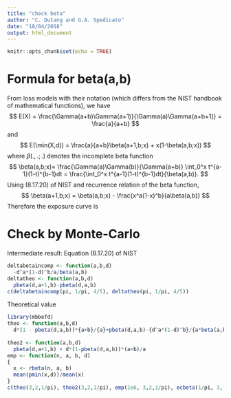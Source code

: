 ```yaml
---
title: "check beta"
author: "C. Dutang and G.A. Spedicato"
date: "18/04/2018"
output: html_document
---
```


```r
knitr::opts_chunk$set(echo = TRUE)
```

# Formula for beta(a,b)

From loss models with their notation (which differs from the NIST 
handbook of mathematical functions), we have
$$
E(X) = \frac{\Gamma(a+b)\Gamma(a+1)}{\Gamma(a)\Gamma(a+b+1)}
= \frac{a}{a+b}
$$
and
$$
E(\min(X,d)) = \frac{a}{a+b}\beta(a+1,b;x) + x(1-\beta(a,b;x))
$$
where $\beta(.,.;.)$ denotes the incomplete beta function
$$
\beta(a,b;x)= \frac{\Gamma(a)\Gamma(b)}{\Gamma(a+b)} \int_0^x t^{a-1}(1-t)^{b-1}dt
= \frac{\int_0^x t^{a-1}(1-t)^{b-1}dt}{\beta(a,b)}.
$$
Using (8.17.20) of NIST and recurrence relation of the beta function,
$$
\beta(a+1,b;x) = \beta(a,b;x) - \frac{x^a(1-x)^b}{a\beta(a,b)}
$$
Therefore the exposure curve is 
\begin{eqnarray*}
G(x) 
&=& \frac{E(\min(X,x))}{E(X)}
= \left(\frac{a}{a+b}\beta(a+1,b;x) + x(1-\beta(a,b;x)) \right)\frac{a+b}{a}
= \beta(a+1,b;x) + x(1-\beta(a,b;x)) \frac{a+b}{a}
\\
&=&
\beta(a,b;x) - \frac{x^a(1-x)^b}{a\beta(a,b)} + x(1-\beta(a,b;x)) \frac{a+b}{a}
\end{eqnarray*}

# Check by Monte-Carlo

Intermediate result: Equation  (8.17.20) of NIST
```r
deltabetaincomp <- function(a,b,d)
  -d^a*(1-d)^b/a/beta(a,b)
deltatheo <- function(a,b,d)
  pbeta(d,a+1,b)-pbeta(d,a,b)
c(deltabetaincomp(pi, 1/pi, 4/5), deltatheo(pi, 1/pi, 4/5))
```


Theoretical value
```r
library(mbbefd)
theo <- function(a,b,d) 
  d*(1 - pbeta(d,a,b))*{a+b}/{a}+pbeta(d,a,b)-{d^a*(1-d)^b}/{a*beta(a,b)}
  
theo2 <- function(a,b,d)
  pbeta(d,a+1,b) + d*(1-pbeta(d,a,b))*(a+b)/a
emp <- function(n, a, b, d)
{
  x <- rbeta(n, a, b)
  mean(pmin(x,d))/mean(x)
}
c(theo(3,2,1/pi), theo2(3,2,1/pi), emp(1e6, 3,2,1/pi), ecbeta(1/pi, 3, 2))
```



